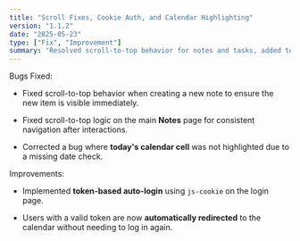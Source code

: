 ```yaml
---
title: "Scroll Fixes, Cookie Auth, and Calendar Highlighting"
version: "1.1.2"
date: "2025-05-23"
type: ["Fix", "Improvement"]
summary: "Resolved scroll-to-top behavior for notes and tasks, added token-based auto-login, and fixed calendar highlighting for today."
---
```


Bugs Fixed:

- Fixed scroll-to-top behavior when creating a new note to ensure the new item is visible immediately.

- Fixed scroll-to-top logic on the main **Notes** page for consistent navigation after interactions.

- Corrected a bug where **today&apos;s calendar cell** was not highlighted due to a missing date check.

Improvements:

- Implemented **token-based auto-login** using `js-cookie` on the login page.

- Users with a valid token are now **automatically redirected** to the calendar without needing to log in again.
